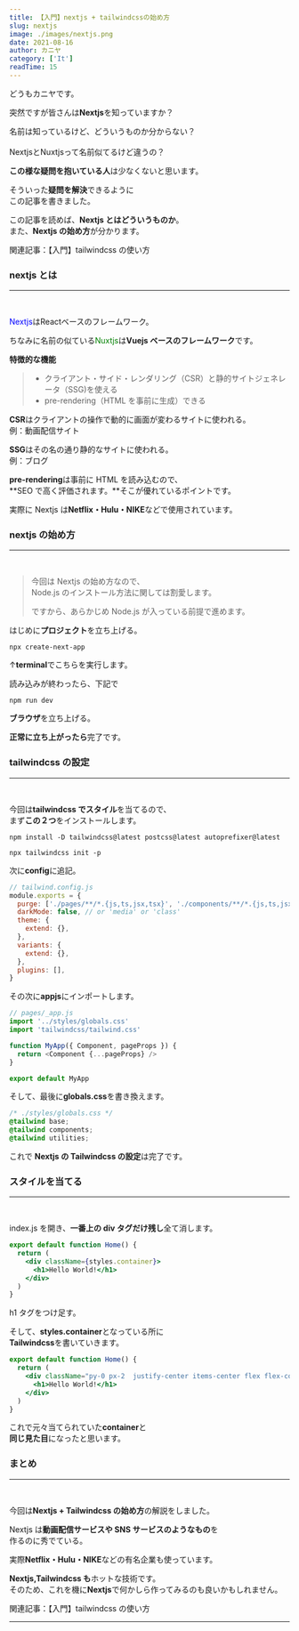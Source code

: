 ```yaml
---
title: 【入門】nextjs + tailwindcssの始め方
slug: nextjs
image: ./images/nextjs.png
date: 2021-08-16
author: カニヤ
category: ['It']
readTime: 15
---
```



どうもカニヤです。

突然ですが皆さんは**Nextjs**を知っていますか？

<div className="ballon ballon-left">
  名前は知っているけど、どういうものか分からない？
</div>
<br />

<div className="ballon ballon-right">
  NextjsとNuxtjsって名前似てるけど違うの？
</div>

**この様な疑問を抱いている人**は少なくないと思います。

そういった**疑問を解決**できるように<br/>
この記事を書きました。

この記事を読めば、**Nextjs とはどういうものか**。<br/>
また、**Nextjs の始め方**が分かります。

関連記事：<Link to="/posts/tailwindcss" className="linkcolor link-text">【入門】tailwindcss の使い方</Link>

### nextjs とは

---

<br />

<font color="blue">Nextjs</font>はReactベースのフレームワーク。

ちなみに名前の似ている<font color="green">Nuxtjs</font>は**Vuejs ベースのフレームワーク**です。

**特徴的な機能**

<blockquote display="info">

- クライアント・サイド・レンダリング（CSR）と静的サイトジェネレータ（SSG)を使える
- pre-rendering（HTML を事前に生成）できる

</blockquote>

**CSR**はクライアントの操作で動的に画面が変わるサイトに使われる。<br/>
例：動画配信サイト

**SSG**はその名の通り静的なサイトに使われる。<br/>
例：ブログ

**pre-rendering**は事前に HTML を読み込むので、<br/>
**SEO で高く評価されます。**そこが優れているポイントです。

実際に Nextjs は**Netflix・Hulu・NIKE**などで使用されています。

### nextjs の始め方

---

<br />

<blockquote display="warning">

今回は Nextjs の始め方なので、<br/>
Node.js のインストール方法に関しては割愛します。

ですから、あらかじめ Node.js が入っている前提で進めます。

</blockquote>

はじめに**プロジェクト**を立ち上げる。

`npx create-next-app`

↑**terminal**でこちらを実行します。

読み込みが終わったら、下記で

`npm run dev`

**ブラウザ**を立ち上げる。

**正常に立ち上がったら**完了です。

### tailwindcss の設定

---

<br />

今回は**tailwindcss でスタイル**を当てるので、<br/>
まず**この２つ**をインストールします。

```terminal
npm install -D tailwindcss@latest postcss@latest autoprefixer@latest

npx tailwindcss init -p
```

次に**config**に追記。

```js
// tailwind.config.js
module.exports = {
  purge: ['./pages/**/*.{js,ts,jsx,tsx}', './components/**/*.{js,ts,jsx,tsx}'],
  darkMode: false, // or 'media' or 'class'
  theme: {
    extend: {},
  },
  variants: {
    extend: {},
  },
  plugins: [],
}
```

その次に**appjs**にインポートします。

```js
// pages/_app.js
import '../styles/globals.css'
import 'tailwindcss/tailwind.css'

function MyApp({ Component, pageProps }) {
  return <Component {...pageProps} />
}

export default MyApp
```

そして、最後に**globals.css**を書き換えます。

```css
/* ./styles/globals.css */
@tailwind base;
@tailwind components;
@tailwind utilities;
```

これで **Nextjs の Tailwindcss の設定**は完了です。

### スタイルを当てる

---

<br />

index.js を開き、**一番上の div タグだけ残し**全て消します。

```jsx
export default function Home() {
  return (
    <div className={styles.container}>
      <h1>Hello World!</h1>
    </div>
  )
}
```

h1 タグをつけ足す。

そして、**styles.container**となっている所に<br/>
**Tailwindcss**を書いていきます。

```jsx
export default function Home() {
  return (
    <div className="py-0 px-2  justify-center items-center flex flex-col min-h-screen">
      <h1>Hello World!</h1>
    </div>
  )
}
```

これで元々当てられていた**container**と<br/>
**同じ見た目**になったと思います。

### まとめ

---

<br />

今回は**Nextjs + Tailwindcss の始め方**の解説をしました。

Nextjs は**動画配信サービスや SNS サービスのようなもの**を<br/>
作るのに秀でている。

実際**Netflix・Hulu・NIKE**などの有名企業も使っています。

**Nextjs,Tailwindcss も**ホットな技術です。<br/>
そのため、これを機に**Nextjs**で何かしら作ってみるのも良いかもしれません。

関連記事：<Link to="/posts/tailwindcss" className="linkcolor link-text">【入門】tailwindcss の使い方</Link>

---
